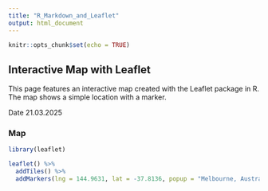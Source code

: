 ```yaml
---
title: "R_Markdown_and_Leaflet"
output: html_document
---
```


```r
knitr::opts_chunk$set(echo = TRUE)
```

## Interactive Map with Leaflet

This page features an interactive map created with the Leaflet package in R. The map shows a simple location with a marker.

Date 21.03.2025

### Map

```r
library(leaflet)

leaflet() %>%
  addTiles() %>%
  addMarkers(lng = 144.9631, lat = -37.8136, popup = "Melbourne, Australia")

```
